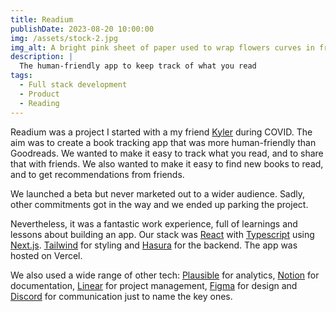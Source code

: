 ```yaml
---
title: Readium
publishDate: 2023-08-20 10:00:00
img: /assets/stock-2.jpg
img_alt: A bright pink sheet of paper used to wrap flowers curves in front of rich blue background
description: |
  The human-friendly app to keep track of what you read
tags:
  - Full stack development
  - Product
  - Reading
---
```


Readium was a project I started with a my friend [Kyler](https://www.kyler.design/) during COVID. The aim was to create a book tracking app that was more human-friendly than Goodreads. We wanted to make it easy to track what you read, and to share that with friends. We also wanted to make it easy to find new books to read, and to get recommendations from friends.

We launched a beta but never marketed out to a wider audience. Sadly, other commitments got in the way and we ended up parking the project.

Nevertheless, it was a fantastic work experience, full of learnings and lessons about 
building an app. Our stack was [React](https://react.dev/) with [Typescript](https://www.typescriptlang.org/) using [Next.js](https://nextjs.org/). [Tailwind](https://tailwindcss.com/) for styling and [Hasura](https://hasura.io/) for the backend. The app was hosted on Vercel.

We also used a wide range of other tech: [Plausible](https://plausible.io/) for analytics, [Notion](https://www.notion.so/product)
for documentation, [Linear](https://linear.app/) for project management, [Figma](https://www.figma.com/) for design and [Discord](https://discord.com/) for communication just to name the key ones.
